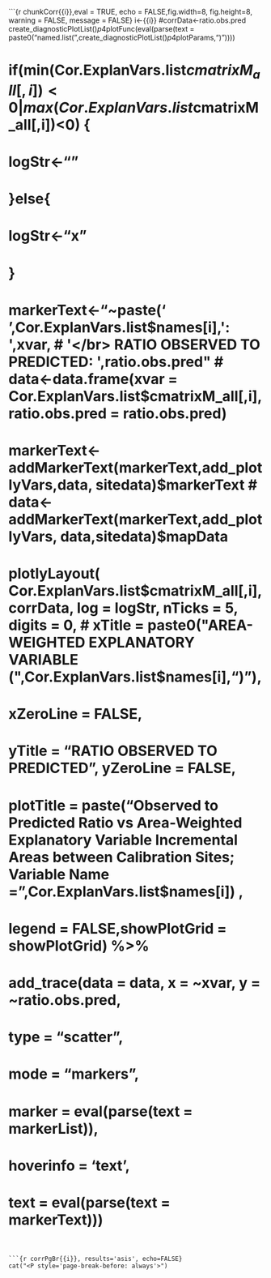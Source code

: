 
```{r chunkCorr{{i}},eval = TRUE, echo = FALSE,fig.width=8, fig.height=8, warning = FALSE, message = FALSE}
i<-{{i}}
#corrData<-ratio.obs.pred
  create_diagnosticPlotList()$p4$plotFunc(eval(parse(text = paste0("named.list(",create_diagnosticPlotList()$p4$plotParams,")"))))

# if(min(Cor.ExplanVars.list$cmatrixM_all[,i])<0 | max(Cor.ExplanVars.list$cmatrixM_all[,i])<0) {
#   logStr<-""
# }else{
#   logStr<-"x"
# }
# 
# markerText<-"~paste('</br>',Cor.ExplanVars.list$names[i],': ',xvar,
#                    '</br> RATIO OBSERVED TO PREDICTED: ',ratio.obs.pred"
# data<-data.frame(xvar = Cor.ExplanVars.list$cmatrixM_all[,i],ratio.obs.pred = ratio.obs.pred)
# 
# markerText<-addMarkerText(markerText,add_plotlyVars,data, sitedata)$markerText
# data<-addMarkerText(markerText,add_plotlyVars, data,sitedata)$mapData
# 
# plotlyLayout( Cor.ExplanVars.list$cmatrixM_all[,i],corrData, log = logStr, nTicks = 5, digits = 0,
#                    xTitle = paste0("AREA-WEIGHTED EXPLANATORY VARIABLE (",Cor.ExplanVars.list$names[i],")"), 
#                    xZeroLine = FALSE,
#                    yTitle = "RATIO OBSERVED TO PREDICTED", yZeroLine = FALSE,
#                    plotTitle = paste("Observed to Predicted Ratio vs Area-Weighted Explanatory Variable \nFor Incremental Areas between Calibration Sites; Variable Name = ",Cor.ExplanVars.list$names[i]) ,
#                    legend = FALSE,showPlotGrid = showPlotGrid) %>%
# add_trace(data = data, x = ~xvar, y = ~ratio.obs.pred, 
#                      type = "scatter", 
#                      mode = "markers",
#                      marker = eval(parse(text = markerList)),
#                      hoverinfo = 'text',
#                      text = eval(parse(text = markerText)))
# 
# 

```

```{r corrPgBr{{i}}, results='asis', echo=FALSE}
cat("<P style='page-break-before: always'>") 
```